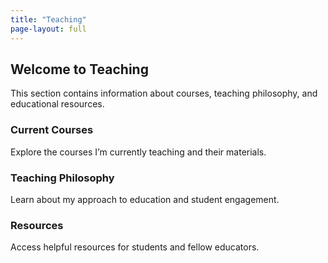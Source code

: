 ```yaml
---
title: "Teaching"
page-layout: full
---
```


## Welcome to Teaching

This section contains information about courses, teaching philosophy, and educational resources.

### Current Courses

Explore the courses I'm currently teaching and their materials.

### Teaching Philosophy

Learn about my approach to education and student engagement.

### Resources

Access helpful resources for students and fellow educators.